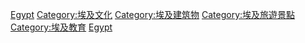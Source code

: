 [[Category:各国博物馆|Egypt]]
[[Category:埃及文化|Category:埃及文化]]
[[Category:埃及建筑物|Category:埃及建筑物]]
[[Category:埃及旅遊景點|Category:埃及旅遊景點]]
[[Category:埃及教育|Category:埃及教育]]
[[Category:非洲博物馆|Egypt]]